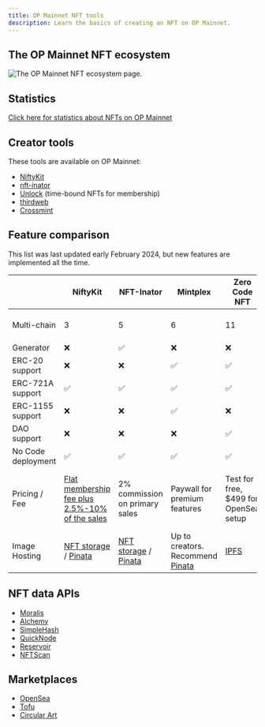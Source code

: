 ```yaml
---
title: OP Mainnet NFT tools
description: Learn the basics of creating an NFT on OP Mainnet.
---
```


## The OP Mainnet NFT ecosystem

![The OP Mainnet NFT ecosystem page.](/public/img/guides/app-developers/OP-NFT-Ecosystem.jpg)

## Statistics

[Click here for statistics about NFTs on OP Mainnet](https://dune.com/oplabspbc/optimism-nft-secondary-marketplaces)

## Creator tools

These tools are available on OP Mainnet:

*   [NiftyKit](https://niftykit.com/)
*   [nft-inator](https://nft-inator.com/)
*   [Unlock](https://unlock-protocol.com/) (time-bound NFTs for membership)
*   [thirdweb](https://thirdweb.com/?utm_source=opdocs\&utm_medium=docs)
*   [Crossmint](https://crossmint.com/?utm_source=backlinks\&utm_medium=docs\&utm_campaign=optimism)

## Feature comparison

<Info>
  This list was last updated early February 2024, but new features are implemented all the time.
</Info>

|                    | NiftyKit                                                                   | NFT-Inator                                                                | Mintplex                                                      | Zero Code NFT                         | thirdweb                                                                                                            | Crossmint                                                                                                                                                                         |
| ------------------ | -------------------------------------------------------------------------- | ------------------------------------------------------------------------- | ------------------------------------------------------------- | ------------------------------------- | ------------------------------------------------------------------------------------------------------------------- | --------------------------------------------------------------------------------------------------------------------------------------------------------------------------------- |
| Multi-chain        | 3                                                                          | 5                                                                         | 6                                                             | 11                                    | 2500+ [(all EVM chains)](https://thirdweb.com/dashboard/infrastructure/rpc-edge?utm_source=opdocs\&utm_medium=docs) | 9                                                                                                                                                                                 |
| Generator          | ❌                                                                          | ✅                                                                         | ❌                                                             | ❌                                     | ❌                                                                                                                   | ❌                                                                                                                                                                                 |
| ERC-20   support   | ❌                                                                          | ❌                                                                         | ✅                                                             | ✅                                     | ✅                                                                                                                   | ❌                                                                                                                                                                                 |
| ERC-721A support   | ✅                                                                          | ✅                                                                         | ✅                                                             | ✅                                     | ✅                                                                                                                   | ✅                                                                                                                                                                                 |
| ERC-1155 support   | ❌                                                                          | ❌                                                                         | ✅                                                             | ❌                                     | ✅                                                                                                                   | ✅                                                                                                                                                                                 |
| DAO support        | ❌                                                                          | ❌                                                                         | ❌                                                             | ✅                                     | ✅                                                                                                                   | ❌                                                                                                                                                                                 |
| No Code deployment | ✅                                                                          | ✅                                                                         | ✅                                                             | ✅                                     | ✅                                                                                                                   | ✅                                                                                                                                                                                 |
| Pricing / Fee      | [Flat membership fee plus 2.5%-10% of the sales](https://app.niftykit.com) | 2% commission on primary sales                                            | Paywall for premium features                                  | Test for free, $499 for OpenSea setup | See the [pricing page](https://thirdweb.com/pricing) for more details                                               | [Mint API Pricing](https://docs.crossmint.com/docs/pricing?utm_source=backlinks\&utm_medium=docs\&utm_campaign=optimism). NFT Checkouts free for seller (Unlimited transactions). |
| Image Hosting      | [NFT storage](https://nft.storage/) / [Pinata](https://www.pinata.cloud/)  | [NFT storage](https://nft.storage/) / [Pinata](https://www.pinata.cloud/) | Up to creators. Recommend [Pinata](https://www.pinata.cloud/) | [IPFS](https://ipfs.tech/)            | [IPFS](https://ipfs.tech/)                                                                                          | [IPFS](https://ipfs.tech/) and [Arweave](https://www.arweave.org/).                                                                                                               |

## NFT data APIs

*   [Moralis](https://docs.moralis.io/web3-data-api/evm/reference/nft-api?utm_source=op-docs\&utm_medium=partner-docs)
*   [Alchemy](https://docs.alchemy.com/reference/nft-api-quickstart)
*   [SimpleHash](https://simplehash.com/)
*   [QuickNode](https://www.quicknode.com/nft-api)
*   [Reservoir](https://docs.reservoir.tools/reference/optimism)
*   [NFTScan](https://docs.nftscan.com/reference/evm/get-nfts-by-account)

## Marketplaces

*   [OpenSea](https://opensea.io/rankings?chain=optimism)
*   [Tofu](https://tofunft.com/optimism)
*   [Circular Art](https://www.circularart.xyz/)
